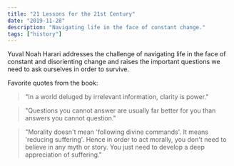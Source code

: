 ```yaml
---
title: "21 Lessons for the 21st Century"
date: "2019-11-28"
description: "Navigating life in the face of constant change."
tags: ["history"]
---
```


Yuval Noah Harari addresses the challenge of navigating life in the face of constant and disorienting change and raises the important questions we need to ask ourselves in order to survive.

Favorite quotes from the book:

> "In a world deluged by irrelevant information, clarity is power."

> "Questions you cannot answer are usually far better for you than answers you cannot question."

> "Morality doesn't mean 'following divine commands'. It means 'reducing suffering'. Hence in order to act morally, you don't need to believe in any myth or story. You just need to develop a deep appreciation of suffering."
